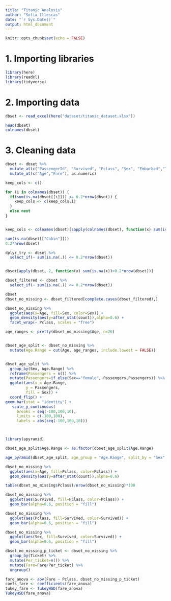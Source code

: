 ```yaml
---
title: "Titanic Analysis"
author: "Sofia Illescas"
date: "`r Sys.Date()`"
output: html_document
---
```


```r
knitr::opts_chunk$set(echo = FALSE)
```

# 1. Importing libraries

```r
library(here)
library(readxl)
library(tidyverse)
```

# 2. Importing data

```r

dbset <- read_excel(here("dataset/titanic_dataset.xlsx"))

head(dbset)
colnames(dbset)
```

# 3. Cleaning data

```r

dbset <- dbset %>%
  mutate_at(c("PassengerId", "Survived", "Pclass", "Sex", "Embarked","Ticket"), factor) %>%
  mutate_at(c("Age","Fare"), as.numeric)

keep_cols <- c()

for (i in colnames(dbset)) {
  if(sum(is.na(dbset[[i]])) <= 0.2*nrow(dbset)) {
    keep_cols <- c(keep_cols,i)
  } 
  else next
}


keep_cols <- colnames(dbset)[sapply(colnames(dbset), function(x) sum(is.na(dbset[[x]])) <= 0.2*nrow(dbset))]

sum(is.na(dbset[["Cabin"]]))
0.2*nrow(dbset)

dplyr_try <- dbset %>%
  select_if(~ sum(is.na(.)) <= 0.2*nrow(dbset))


dbset[apply(dbset, 2, function(x) sum(is.na(x))>0.2*nrow(dbset))]

dbset_filtered <- dbset %>%
  select_if(~ sum(is.na(.)) <= 0.2*nrow(dbset))

dbset
dbset_no_missing <- dbset_filtered[complete.cases(dbset_filtered),]
```

```r

dbset_no_missing %>%
  ggplot(aes(x=Age, fill=Sex, color=Sex)) +
  geom_density(aes(y=after_stat(count)),alpha=0.6) +
  facet_wrap(~ Pclass, scales = "free")

age_ranges <- pretty(dbset_no_missing$Age, n=20)


dbset_age_split <- dbset_no_missing %>%
  mutate(Age.Range = cut(Age, age_ranges, include.lowest = FALSE))


dbset_age_split %>%
  group_by(Sex, Age.Range) %>% 
  reframe(Passengers = n()) %>%
  mutate(Passengers=if_else(Sex=="female",-Passengers,Passengers)) %>%
  ggplot(aes(x = Age.Range,
         y = Passengers,
         fill = Sex)) + 
  coord_flip() +
geom_bar(stat = "identity") +
   scale_y_continuous(
     breaks = seq(-100,100,10),
     limits = c(-100,100),
     labels = abs(seq(-100,100,10))) 



library(apyramid)

dbset_age_split$Age.Range <- as.factor(dbset_age_split$Age.Range)

age_pyramid(dbset_age_split, age_group = "Age.Range", split_by = "Sex", proportional = FALSE, stack_by = "Pclass")
```

```r
dbset_no_missing %>%
  ggplot(aes(x=Age, fill=Pclass, color=Pclass)) +
  geom_density(aes(y=after_stat(count)),alpha=0.6) 

table(dbset_no_missing$Pclass)/nrow(dbset_no_missing)*100

dbset_no_missing %>%
  ggplot(aes(Survived, fill=Pclass, color=Pclass)) +
  geom_bar(alpha=0.6, position = "fill") 

dbset_no_missing %>%
  ggplot(aes(Pclass, fill=Survived, color=Survived)) +
  geom_bar(alpha=0.6, position = "fill") 

dbset_no_missing %>%
  ggplot(aes(Sex, fill=Survived, color=Survived)) +
  geom_bar(alpha=0.6, position = "fill") 

dbset_no_missing_p_ticket <- dbset_no_missing %>%
  group_by(Ticket) %>%
  mutate(Per_ticket=n()) %>%
  mutate(Fare=Fare/Per_ticket) %>%
  ungroup()

```

```r

fare_anova <- aov(Fare ~ Pclass, dbset_no_missing_p_ticket)
coefs_fare <- coefficients(fare_anova)
tukey_fare <- TukeyHSD(fare_anova)
TukeyHSD(fare_anova)

```
